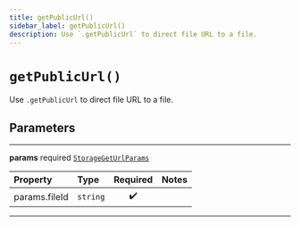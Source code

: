 ```yaml
---
title: getPublicUrl()
sidebar_label: getPublicUrl()
description: Use `.getPublicUrl` to direct file URL to a file.
---
```


# `getPublicUrl()`

Use `.getPublicUrl` to direct file URL to a file.

## Parameters

---

**params** <span className="optional-status">required</span> [`StorageGetUrlParams`](/reference/javascript/storage/types/storage-get-url-params)

| Property                                          | Type     | Required | Notes |
| :------------------------------------------------ | :------- | :------: | :---- |
| <span className="light-grey">params.</span>fileId | `string` |    ✔️    |       |

---

